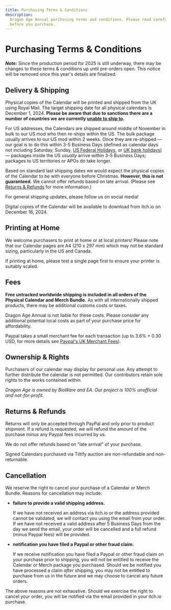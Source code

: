 ```yaml
---
title: Purchasing Terms & Conditions
description:
  Dragon Age Annual purchasing terms and conditions. Please read carefully
  before you purchase.
---
```


# Purchasing Terms & Conditions

_**Note:**_ Since the production period for 2025 is still underway, there may
be changes to these terms & conditions up until pre-orders open. This notice
will be removed once this year's details are finalized.

## Delivery & Shipping

Physical copies of the Calendar will be printed and shipped from the UK using
Royal Mail. The target shipping date for all physical calendars is December
1, 2024. **Please be aware that due to sanctions there are a number of countries
we are currently
[unable to ship to](https://www.royalmail.com/sending/international-sanctions).**

For US addresses, the Calendars are shipped around middle of November in bulk to
our US mod who then re-ships within the US. The bulk package usually arrives to
our US mod within 2 weeks. Once they are re-shipped — our goal is to do this
within 3-5 Business Days (defined as calendar days not including Saturday,
Sunday,
[US Federal Holidays](https://www.opm.gov/policy-data-oversight/pay-leave/federal-holidays/#url=2024),
or [UK bank holidays](https://www.gov.uk/bank-holidays)) — packages inside the
US _usually_ arrive within 3-5 Business Days; packages to US territories or APOs
do take longer.

Based on standard last shipping dates we would expect the physical copies of the
Calendar to be with everyone before Christmas. **However, this is not
guaranteed.** We cannot offer refunds based on late arrival. (Please see
[Returns & Refunds](/#returns--refunds) for more information.)

For general shipping updates, please follow us on social media!

Digital copies of the Calendar will be available to download from itch.io on
December 16, 2024.

## Printing at Home

We welcome purchasers to print at home or at local printers! Please note that
our Calendar pages are A4 (210 x 297 mm) which may not be standard sizing,
particularly in the US and Canada.

If printing at home, please test a single page first to ensure your printer is
suitably scaled.

## Fees

**Free untracked worldwide shipping is included in all orders of the Physical
Calendar and Merch Bundle.** As with all internationally shipped products, there
may be additional customs costs or taxes.

Dragon Age Annual is not liable for these costs. Please consider any additional
potential local costs as part of your purchase price for affordability.

Paypal takes a small merchant fee for each transaction (up to 3.6% + 0.30 USD,
for more details see
[Paypal's UK Merchant Fees](https://www.paypal.com/uk/webapps/mpp/merchant-fees)).

## Ownership & Rights

Purchasers of our calendar may display for personal use. Any attempt to further
distribute the calendar is not permitted. Our contributors retain sole rights to
the works contained within.

_Dragon Age is owned by BioWare and EA. Our project is 100% unofficial and
not-for-profit._

## Returns & Refunds

Returns will only be accepted through PayPal and only prior to product shipment.
If a refund is requested, we will refund the amount of the purchase _minus_ any
Paypal fees incurred by us.

We do not offer refunds based on "late arrival" of your purchase.

Signed Calendars purchased via Tiltify auction are non-refundable and
non-returnable.

## Cancellation

We reserve the right to cancel your purchase of a Calendar or Merch Bundle.
Reasons for cancellation may include:

- **failure to provide a valid shipping address.**

  If we have not received an address via itch.io or the address provided cannot
  be validated, we will contact you using the email from your order. If we have
  not received a valid address after 5 Business Days from the day we send the
  email, your order will be cancelled and a full refund (minus Paypal fees) will
  be provided.

- **notification you have filed a Paypal or other fraud claim.**

  If we receive notification you have filed a Paypal or other fraud claim on
  your purchase prior to shipping, you will not be entitled to receive the
  Calendar or Merch package you purchased. Should we be notified you have
  processed a claim _after_ shipping, you may not be entitled to purchase from
  us in the future and we may choose to cancel any future orders.

The above reasons are not exhaustive. Should we exercise the right to cancel
your order, you will be notified via the email provided in your itch.io
purchase.
